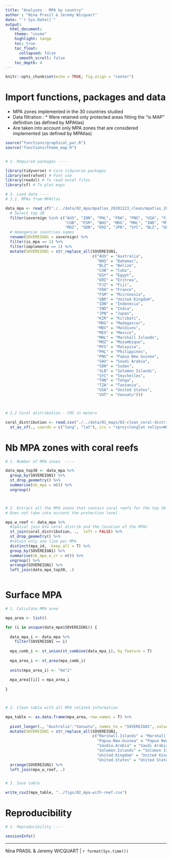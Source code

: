 ```yaml
---
title: "Analyses - MPA by country"
author : "Nina Prasil & Jeremy Wicquart"
date: "`r Sys.Date()`"
output: 
  html_document:
    theme: "cosmo"
    highlight: tango
    toc: true
    toc_float:
      collapsed: false
      smooth_scroll: false
    toc_depth: 4
---
```


```r

knitr::opts_chunk$set(echo = TRUE, fig.align = "center")

```

# Import functions, packages and data
- MPA zones implemented in the 30 countries studied
- Data filtration : * Were retained only protected areas fitting the "is MAP" definition (as defined by MPAtlas) 
* Are taken into account only MPA zones that are considered implemented (as defined by MPAtlas)

```r

source("functions/graphical_par.R")
source("functions/theme_map.R")


# 2. Required packages ----

library(tidyverse) # Core tidyverse packages
library(extrafont) # Font use
library(readxl) # To read excel files
library(sf) # To plot maps

# 3. Load data ----
# 3.1. MPAs from MPAtlas

data_mpa <- read_sf("./../data/02_mpa/mpatlas_20201223_clean/mpatlas_20201223_clean.shp") %>% 
  # Select top 30
  filter(sovereign %in% c("AUS", "IDN", "PHL", "FRA", "PNG", "USA", "FJI", "SLB", "SAU", "MDV",
                          "CUB", "FSM", "BHS", "MDG", "MHL", "IND", "MYS", "EGY", "KIR", "TZA",
                          "MOZ", "SDN", "ERI", "JPN", "SYC", "BLZ", "GBR", "VUT", "TON", "MEX")) %>% 
  # Homogenize countries names
  rename(SOVEREIGN1 = sovereign) %>% 
  filter(is_mpa == 1) %>% 
  filter(implemente == 1) %>% 
  mutate(SOVEREIGN1 = str_replace_all(SOVEREIGN1, 
                                      c("AUS" = "Australia",
                                        "BHS" = "Bahamas", 
                                        "BLZ" = "Belize",
                                        "CUB" = "Cuba", 
                                        "EGY" = "Egypt", 
                                        "ERI" = "Eritrea", 
                                        "FJI" = "Fiji", 
                                        "FRA" = "France", 
                                        "FSM" = "Micronesia",
                                        "GBR" = "United Kingdom",
                                        "IDN" = "Indonesia", 
                                        "IND" = "India", 
                                        "JPN" = "Japan", 
                                        "KIR" = "Kiribati",
                                        "MDG" = "Madagascar", 
                                        "MDV" = "Maldives", 
                                        "MEX" = "Mexico",
                                        "MHL" = "Marshall Islands",
                                        "MOZ" = "Mozambique", 
                                        "MYS" = "Malaysia",
                                        "PHL" = "Philippines", 
                                        "PNG" = "Papua New Guinea",
                                        "SAU" = "Saudi Arabia",
                                        "SDN" = "Sudan", 
                                        "SLB" = "Solomon Islands",
                                        "SYC" = "Seychelles",
                                        "TON" = "Tonga",
                                        "TZA" = "Tanzania",
                                        "USA" = "United States",
                                        "VUT" = "Vanuatu")))



# 3.2 Coral distribution - CRS in meters

coral_distribution <- read.csv("./../data/01_maps/02-clean_coral-distribution-reef-at-risk-data.csv") %>% 
  st_as_sf(., coords = c("long", "lat"), crs = "+proj=longlat +ellps=WGS84 +datum=WGS84 +no_defs")

```

# Nb MPA zones with coral reefs

```r

# 1. Number of MPA zones  ----

data_mpa_top30 <- data_mpa %>% 
  group_by(SOVEREIGN1) %>% 
  st_drop_geometry() %>% 
  summarise(nb_mpa = n()) %>% 
  ungroup()



# 2. Extract all the MPA zones that contain coral reefs for the top 30 ----
# Does not take into account the protection level

mpa_w_reef <- data_mpa %>% 
  #spatial join btw coral distrib and the location of the MPAs
  st_join(coral_distribution, .,  left = FALSE) %>% 
  st_drop_geometry() %>% 
  #retain only one line per MPA
  distinct(mpa_id, .keep_all = T) %>% 
  group_by(SOVEREIGN1) %>% 
  summarise(nb_mpa_w_cr = n()) %>% 
  ungroup() %>% 
  arrange(SOVEREIGN1) %>% 
  left_join(data_mpa_top30, .)



```

# Surface MPA

```r

# 1. Calculate MPA area

mpa_area <- list()

for (i in unique(data_mpa$SOVEREIGN1)) {
  
  data_mpa_i <- data_mpa %>% 
    filter(SOVEREIGN1 == i) 
  
  mpa_comb_i <- st_union(st_combine(data_mpa_i), by_feature = T)
   
  mpa_area_i <- st_area(mpa_comb_i) 
  
  units(mpa_area_i) <- "km^2"
  
  mpa_area[[i]] = mpa_area_i
  
}



# 2. Clean table with all MPA related information

mpa_table <- as.data.frame(mpa_area, row.names = T) %>% 
  
  pivot_longer(., "Australia":"Vanuatu", names_to = "SOVEREIGN1", values_to = "mpa_area_km2") %>% 
  mutate(SOVEREIGN1 = str_replace_all(SOVEREIGN1, 
                                      c("Marshall.Islands" = "Marshall Islands",
                                        "Papua.New.Guinea" = "Papua New Guinea",
                                        "Saudia.Arabia" = "Saudi Arabia",
                                        "Solomon.Islands" = "Solomon Islands",
                                        "United.Kingdom" = "United Kingdom",
                                        "United.States" = "United States"))) %>% 
  arrange(SOVEREIGN1) %>% 
  left_join(mpa_w_reef, .)


# 3. Save table 

write_csv2(mpa_table, "../figs/02_mpa-with-reef.csv")

```



# Reproducibility

```r

# 1. Reproducibility ----

sessionInfo()

```

---
Nina PRASIL & Jeremy WICQUART | `r format(Sys.time())`